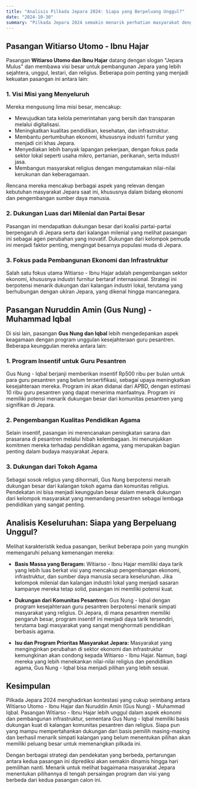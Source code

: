 ```yaml
---
title: "Analisis Pilkada Jepara 2024: Siapa yang Berpeluang Unggul?"
date: "2024-10-30"
summary: "Pilkada Jepara 2024 semakin menarik perhatian masyarakat dengan munculnya dua pasangan calon bupati dan wakil bupati yang memiliki visi dan program berbeda. Mereka adalah Witiarso Utomo - Ibnu Hajar dengan tagline "Jepara Mulus" dan Nuruddin Amin (Gus Nung) - Muhammad Iqbal yang mengedepankan kesejahteraan guru pesantren. Artikel ini akan membahas secara mendalam kekuatan dan peluang masing-masing pasangan untuk memenangkan Pilkada Jepara 2024."
---
```


## Pasangan Witiarso Utomo - Ibnu Hajar

Pasangan **Witiarso Utomo dan Ibnu Hajar** datang dengan slogan "Jepara Mulus" dan membawa visi besar untuk pembangunan Jepara yang lebih sejahtera, unggul, lestari, dan religius. Beberapa poin penting yang menjadi kekuatan pasangan ini antara lain:

### 1. **Visi Misi yang Menyeluruh**

Mereka mengusung lima misi besar, mencakup:

- Mewujudkan tata kelola pemerintahan yang bersih dan transparan melalui digitalisasi.
- Meningkatkan kualitas pendidikan, kesehatan, dan infrastruktur.
- Membantu pertumbuhan ekonomi, khususnya industri furnitur yang menjadi ciri khas Jepara.
- Menyediakan lebih banyak lapangan pekerjaan, dengan fokus pada sektor lokal seperti usaha mikro, pertanian, perikanan, serta industri jasa.
- Membangun masyarakat religius dengan mengutamakan nilai-nilai kerukunan dan keberagamaan.

Rencana mereka mencakup berbagai aspek yang relevan dengan kebutuhan masyarakat Jepara saat ini, khususnya dalam bidang ekonomi dan pengembangan sumber daya manusia.

### 2. **Dukungan Luas dari Milenial dan Partai Besar**

Pasangan ini mendapatkan dukungan besar dari koalisi partai-partai berpengaruh di Jepara serta dari kalangan milenial yang melihat pasangan ini sebagai agen perubahan yang inovatif. Dukungan dari kelompok pemuda ini menjadi faktor penting, mengingat besarnya populasi muda di Jepara.

### 3. **Fokus pada Pembangunan Ekonomi dan Infrastruktur**

Salah satu fokus utama Witiarso - Ibnu Hajar adalah pengembangan sektor ekonomi, khususnya industri furnitur bertaraf internasional. Strategi ini berpotensi menarik dukungan dari kalangan industri lokal, terutama yang berhubungan dengan ukiran Jepara, yang dikenal hingga mancanegara.

## Pasangan Nuruddin Amin (Gus Nung) - Muhammad Iqbal

Di sisi lain, pasangan **Gus Nung dan Iqbal** lebih mengedepankan aspek keagamaan dengan program unggulan kesejahteraan guru pesantren. Beberapa keunggulan mereka antara lain:

### 1. **Program Insentif untuk Guru Pesantren**

Gus Nung - Iqbal berjanji memberikan insentif Rp500 ribu per bulan untuk para guru pesantren yang belum tersertifikasi, sebagai upaya meningkatkan kesejahteraan mereka. Program ini akan didanai dari APBD, dengan estimasi 10 ribu guru pesantren yang dapat menerima manfaatnya. Program ini memiliki potensi menarik dukungan besar dari komunitas pesantren yang signifikan di Jepara.

### 2. **Pengembangan Kualitas Pendidikan Agama**

Selain insentif, pasangan ini merencanakan peningkatan sarana dan prasarana di pesantren melalui hibah kelembagaan. Ini menunjukkan komitmen mereka terhadap pendidikan agama, yang merupakan bagian penting dalam budaya masyarakat Jepara.

### 3. **Dukungan dari Tokoh Agama**

Sebagai sosok religius yang dihormati, Gus Nung berpotensi meraih dukungan besar dari kalangan tokoh agama dan komunitas religius. Pendekatan ini bisa menjadi keunggulan besar dalam menarik dukungan dari kelompok masyarakat yang memandang pesantren sebagai lembaga pendidikan yang sangat penting.

## Analisis Keseluruhan: Siapa yang Berpeluang Unggul?

Melihat karakteristik kedua pasangan, berikut beberapa poin yang mungkin memengaruhi peluang kemenangan mereka:

- **Basis Massa yang Beragam:** Witiarso - Ibnu Hajar memiliki daya tarik yang lebih luas berkat visi yang mencakup pengembangan ekonomi, infrastruktur, dan sumber daya manusia secara keseluruhan. Jika kelompok milenial dan kalangan industri lokal yang menjadi sasaran kampanye mereka tetap solid, pasangan ini memiliki potensi kuat.
- **Dukungan dari Komunitas Pesantren:** Gus Nung - Iqbal dengan program kesejahteraan guru pesantren berpotensi menarik simpati masyarakat yang religius. Di Jepara, di mana pesantren memiliki pengaruh besar, program insentif ini menjadi daya tarik tersendiri, terutama bagi masyarakat yang sangat menghormati pendidikan berbasis agama.

- **Isu dan Program Prioritas Masyarakat Jepara:** Masyarakat yang menginginkan perubahan di sektor ekonomi dan infrastruktur kemungkinan akan condong kepada Witiarso - Ibnu Hajar. Namun, bagi mereka yang lebih menekankan nilai-nilai religius dan pendidikan agama, Gus Nung - Iqbal bisa menjadi pilihan yang lebih sesuai.

## Kesimpulan

Pilkada Jepara 2024 menghadirkan kontestasi yang cukup seimbang antara Witiarso Utomo - Ibnu Hajar dan Nuruddin Amin (Gus Nung) - Muhammad Iqbal. Pasangan Witiarso - Ibnu Hajar lebih unggul dalam aspek ekonomi dan pembangunan infrastruktur, sementara Gus Nung - Iqbal memiliki basis dukungan kuat di kalangan komunitas pesantren dan religius. Siapa pun yang mampu mempertahankan dukungan dari basis pemilih masing-masing dan berhasil menarik simpati kalangan yang belum menentukan pilihan akan memiliki peluang besar untuk memenangkan pilkada ini.

Dengan berbagai strategi dan pendekatan yang berbeda, pertarungan antara kedua pasangan ini diprediksi akan semakin dinamis hingga hari pemilihan nanti. Menarik untuk melihat bagaimana masyarakat Jepara menentukan pilihannya di tengah persaingan program dan visi yang berbeda dari kedua pasangan calon ini.

```

```

